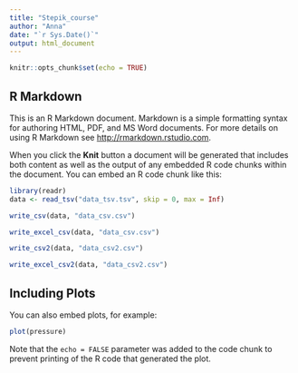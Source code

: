 ```yaml
---
title: "Stepik_course"
author: "Anna"
date: "`r Sys.Date()`"
output: html_document
---
```


```r
knitr::opts_chunk$set(echo = TRUE)
```

## R Markdown

This is an R Markdown document. Markdown is a simple formatting syntax for authoring HTML, PDF, and MS Word documents. For more details on using R Markdown see <http://rmarkdown.rstudio.com>.

When you click the **Knit** button a document will be generated that includes both content as well as the output of any embedded R code chunks within the document. You can embed an R code chunk like this:

```r
library(readr)
data <- read_tsv("data_tsv.tsv", skip = 0, max = Inf)
```

```r
write_csv(data, "data_csv.csv")

write_excel_csv(data, "data_csv.csv")

write_csv2(data, "data_csv2.csv")

write_excel_csv2(data, "data_csv2.csv")
```

## Including Plots

You can also embed plots, for example:

```r
plot(pressure)
```

Note that the `echo = FALSE` parameter was added to the code chunk to prevent printing of the R code that generated the plot.
